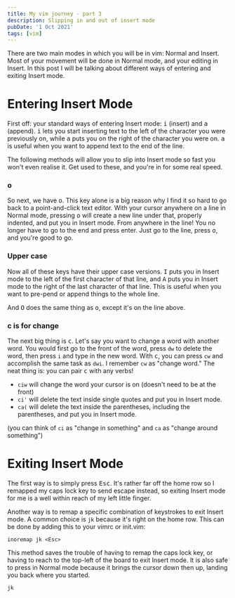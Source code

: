 ```yaml
---
title: My vim journey - part 3
description: Slipping in and out of insert mode
pubDate: '1 Oct 2021'
tags: [vim]
---
```


There are two main modes in which you will be in vim: Normal and Insert. Most of
your movement will be done in Normal mode, and your editing in Insert. In this
post I will be talking about different ways of entering and exiting Insert mode.

# Entering Insert Mode

First off: your standard ways of entering Insert mode: <kbd>i</kbd> (insert)
and <kbd>a</kbd> (append). <kbd>i</kbd> lets you start inserting text to the
left of the character you were previously on, while <kbd>a</kbd> puts you on the
right of the character you were on. <kbd>a</kbd> is useful when you want to
append text to the end of the line.

The following methods will allow you to slip into Insert mode so fast you
won't even realise it. Get used to these, and you're in for some real speed.

### o

So next, we have <kbd>o</kbd>. This key alone is a big reason why I find it so hard
to go back to a point-and-click text editor. With your cursor anywhere on a line
in Normal mode, pressing <kbd>o</kbd> will create a new line under that,
properly indented, and put you in Insert mode. From anywhere in the line! You
no longer have to go to the end and press enter. Just go to the line,
press <kbd>o</kbd>, and you're good to go.

### Upper case

Now all of these keys have their upper case versions. <kbd>I</kbd> puts you in
Insert mode to the left of the first character of that line, and <kbd>A</kbd>
puts you in Insert mode to the right of the last character of that line. This is
useful when you want to pre-pend or append things to the whole line.

And <kbd>O</kbd> does the same thing as <kbd>o</kbd>, except it's on the line
above.

### c is for change

The next big thing is <kbd>c</kbd>. Let's say you want to change a word with
another word. You would first go to the front of the word, press `dw` to delete
the word, then press `i` and type in the new word. With <kbd>c</kbd>, you can
press `cw` and accomplish the same task as `dwi`. I remember `cw` as "change
word." The neat thing is: you can pair <kbd>c</kbd> with any verbs!

- `ciw` will change the word your cursor is on (doesn't need to be at the front)
- `ci'` will delete the text inside single quotes and put you in Insert mode.
- `ca(` will delete the text inside the parentheses, including the parentheses,
  and put you in Insert mode.

(you can think of `ci` as "change in something" and `ca` as "change around
something")

# Exiting Insert Mode

The first way is to simply press <kbd>Esc</kbd>. It's rather far off the home
row so I remapped my caps lock key to send escape instead, so exiting Insert
mode for me is a well within reach of my left little finger.

Another way is to remap a specific combination of keystrokes to exit Insert
mode. A common choice is `jk` because it's right on the home row. This can be
done by adding this to your vimrc or init.vim:

```
inoremap jk <Esc>
```

This method saves the trouble of having to remap the caps lock key, or having to
reach to the top-left of the board to exit Insert mode. It is also safe to press
in Normal mode because it brings the cursor down then up, landing you back where
you started.

`jk`
